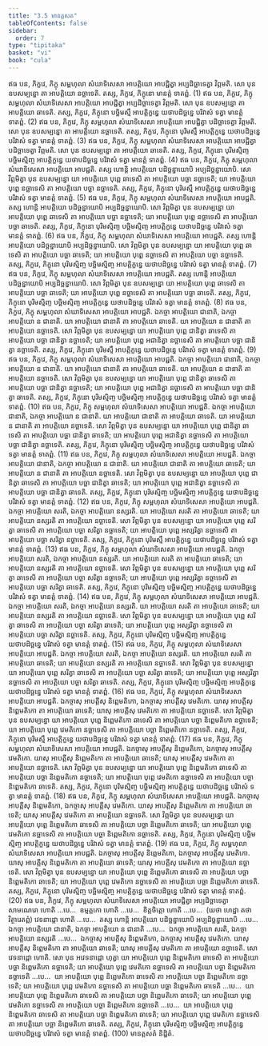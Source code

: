```yaml
---
title: "3.5 មានត្តសត"
tableOfContents: false
sidebar:
  order: 7
type: "tipitaka"
basket: "vi"
book: "cula"
---
```



<DynamicBreadcrumb />

<Division number="166" book="cula">

<Paragraph number="697" book="cula">
ឥធ បន, ភិក្ខវេ, ភិក្ខុ សម្ពហុលា សំឃាទិសេសា អាបត្តិយោ អាបជ្ជិត្វា អប្បដិច្ឆាទេត្វា វិព្ភមតិ. សោ បុន ឧបសម្បន្នោ តា អាបត្តិយោ នច្ឆាទេតិ. តស្ស, ភិក្ខវេ, ភិក្ខុនោ មានត្តំ ទាតព្ពំ. (1)
</Paragraph>

<Paragraph number="698" book="cula">
ឥធ បន, ភិក្ខវេ, ភិក្ខុ សម្ពហុលា សំឃាទិសេសា អាបត្តិយោ អាបជ្ជិត្វា អប្បដិច្ឆាទេត្វា វិព្ភមតិ. សោ បុន ឧបសម្បន្នោ តា អាបត្តិយោ ឆាទេតិ. តស្ស, ភិក្ខវេ, ភិក្ខុនោ បច្ឆិមស្មឹ អាបត្តិក្ខន្ធេ យថាបដិច្ឆន្នេ បរិវាសំ ទត្វា មានត្តំ ទាតព្ពំ. (2)
</Paragraph>

<Paragraph number="699" book="cula">
ឥធ បន, ភិក្ខវេ, ភិក្ខុ សម្ពហុលា សំឃាទិសេសា អាបត្តិយោ អាបជ្ជិត្វា បដិច្ឆាទេត្វា វិព្ភមតិ. សោ បុន ឧបសម្បន្នោ តា អាបត្តិយោ នច្ឆាទេតិ. តស្ស, ភិក្ខវេ, ភិក្ខុនោ បុរិមស្មឹ អាបត្តិក្ខន្ធេ យថាបដិច្ឆន្នេ បរិវាសំ ទត្វា មានត្តំ ទាតព្ពំ. (3)
</Paragraph>

<Paragraph number="700" book="cula">
ឥធ បន, ភិក្ខវេ, ភិក្ខុ សម្ពហុលា សំឃាទិសេសា អាបត្តិយោ អាបជ្ជិត្វា បដិច្ឆាទេត្វា វិព្ភមតិ. សោ បុន ឧបសម្បន្នោ តា អាបត្តិយោ ឆាទេតិ. តស្ស, ភិក្ខវេ, ភិក្ខុនោ បុរិមស្មិញ្ច បច្ឆិមស្មិញ្ច អាបត្តិក្ខន្ធេ យថាបដិច្ឆន្នេ បរិវាសំ ទត្វា មានត្តំ ទាតព្ពំ. (4)
</Paragraph>

</Division>
<Division number="167" book="cula">

<Paragraph number="701" book="cula">
ឥធ បន, ភិក្ខវេ, ភិក្ខុ សម្ពហុលា សំឃាទិសេសា អាបត្តិយោ អាបជ្ជតិ. តស្ស ហោន្តិ អាបត្តិយោ បដិច្ឆន្នាយោបិ អប្បដិច្ឆន្នាយោបិ. សោ វិព្ភមិត្វា បុន ឧបសម្បន្នោ យា អាបត្តិយោ បុព្ពេ ឆាទេសិ តា អាបត្តិយោ បច្ឆា នច្ឆាទេតិ; យា អាបត្តិយោ បុព្ពេ នច្ឆាទេសិ តា អាបត្តិយោ បច្ឆា នច្ឆាទេតិ. តស្ស, ភិក្ខវេ, ភិក្ខុនោ បុរិមស្មឹ អាបត្តិក្ខន្ធេ យថាបដិច្ឆន្នេ បរិវាសំ ទត្វា មានត្តំ ទាតព្ពំ. (5)
</Paragraph>

<Paragraph number="702" book="cula">
ឥធ បន, ភិក្ខវេ, ភិក្ខុ សម្ពហុលា សំឃាទិសេសា អាបត្តិយោ អាបជ្ជតិ. តស្ស ហោន្តិ អាបត្តិយោ បដិច្ឆន្នាយោបិ អប្បដិច្ឆន្នាយោបិ. សោ វិព្ភមិត្វា បុន ឧបសម្បន្នោ យា អាបត្តិយោ បុព្ពេ ឆាទេសិ តា អាបត្តិយោ បច្ឆា នច្ឆាទេតិ; យា អាបត្តិយោ បុព្ពេ នច្ឆាទេសិ តា អាបត្តិយោ បច្ឆា ឆាទេតិ. តស្ស, ភិក្ខវេ, ភិក្ខុនោ បុរិមស្មិញ្ច បច្ឆិមស្មិញ្ច អាបត្តិក្ខន្ធេ យថាបដិច្ឆន្នេ បរិវាសំ ទត្វា មានត្តំ ទាតព្ពំ. (6)
</Paragraph>

<Paragraph number="703" book="cula">
ឥធ បន, ភិក្ខវេ, ភិក្ខុ សម្ពហុលា សំឃាទិសេសា អាបត្តិយោ អាបជ្ជតិ. តស្ស ហោន្តិ អាបត្តិយោ បដិច្ឆន្នាយោបិ អប្បដិច្ឆន្នាយោបិ. សោ វិព្ភមិត្វា បុន ឧបសម្បន្នោ យា អាបត្តិយោ បុព្ពេ ឆាទេសិ តា អាបត្តិយោ បច្ឆា ឆាទេតិ; យា អាបត្តិយោ បុព្ពេ នច្ឆាទេសិ តា អាបត្តិយោ បច្ឆា នច្ឆាទេតិ. តស្ស, ភិក្ខវេ, ភិក្ខុនោ បុរិមស្មិញ្ច បច្ឆិមស្មិញ្ច អាបត្តិក្ខន្ធេ យថាបដិច្ឆន្នេ បរិវាសំ ទត្វា មានត្តំ ទាតព្ពំ. (7)
</Paragraph>

<Paragraph number="704" book="cula">
ឥធ បន, ភិក្ខវេ, ភិក្ខុ សម្ពហុលា សំឃាទិសេសា អាបត្តិយោ អាបជ្ជតិ. តស្ស ហោន្តិ អាបត្តិយោ បដិច្ឆន្នាយោបិ អប្បដិច្ឆន្នាយោបិ. សោ វិព្ភមិត្វា បុន ឧបសម្បន្នោ យា អាបត្តិយោ បុព្ពេ ឆាទេសិ តា អាបត្តិយោ បច្ឆា ឆាទេតិ; យា អាបត្តិយោ បុព្ពេ នច្ឆាទេសិ តា អាបត្តិយោ បច្ឆា ឆាទេតិ. តស្ស, ភិក្ខវេ, ភិក្ខុនោ បុរិមស្មិញ្ច បច្ឆិមស្មិញ្ច អាបត្តិក្ខន្ធេ យថាបដិច្ឆន្នេ បរិវាសំ ទត្វា មានត្តំ ទាតព្ពំ. (8)
</Paragraph>

</Division>
<Division number="168" book="cula">

<Paragraph number="705" book="cula">
ឥធ បន, ភិក្ខវេ, ភិក្ខុ សម្ពហុលា សំឃាទិសេសា អាបត្តិយោ អាបជ្ជតិ. ឯកច្ចា អាបត្តិយោ ជានាតិ, ឯកច្ចា អាបត្តិយោ ន ជានាតិ. យា អាបត្តិយោ ជានាតិ តា អាបត្តិយោ ឆាទេតិ. យា អាបត្តិយោ ន ជានាតិ តា អាបត្តិយោ នច្ឆាទេតិ. សោ វិព្ភមិត្វា បុន ឧបសម្បន្នោ យា អាបត្តិយោ បុព្ពេ ជានិត្វា ឆាទេសិ តា អាបត្តិយោ បច្ឆា ជានិត្វា នច្ឆាទេតិ; យា អាបត្តិយោ បុព្ពេ អជានិត្វា នច្ឆាទេសិ តា អាបត្តិយោ បច្ឆា ជានិត្វា នច្ឆាទេតិ. តស្ស, ភិក្ខវេ, ភិក្ខុនោ បុរិមស្មឹ អាបត្តិក្ខន្ធេ យថាបដិច្ឆន្នេ បរិវាសំ ទត្វា មានត្តំ ទាតព្ពំ. (9)
</Paragraph>

<Paragraph number="706" book="cula">
ឥធ បន, ភិក្ខវេ, ភិក្ខុ សម្ពហុលា សំឃាទិសេសា អាបត្តិយោ អាបជ្ជតិ. ឯកច្ចា អាបត្តិយោ ជានាតិ, ឯកច្ចា អាបត្តិយោ ន ជានាតិ. យា អាបត្តិយោ ជានាតិ តា អាបត្តិយោ ឆាទេតិ. យា អាបត្តិយោ ន ជានាតិ តា អាបត្តិយោ នច្ឆាទេតិ. សោ វិព្ភមិត្វា បុន ឧបសម្បន្នោ យា អាបត្តិយោ បុព្ពេ ជានិត្វា ឆាទេសិ តា អាបត្តិយោ បច្ឆា ជានិត្វា នច្ឆាទេតិ; យា អាបត្តិយោ បុព្ពេ អជានិត្វា នច្ឆាទេសិ តា អាបត្តិយោ បច្ឆា ជានិត្វា ឆាទេតិ. តស្ស, ភិក្ខវេ, ភិក្ខុនោ បុរិមស្មិញ្ច បច្ឆិមស្មិញ្ច អាបត្តិក្ខន្ធេ យថាបដិច្ឆន្នេ បរិវាសំ ទត្វា មានត្តំ ទាតព្ពំ. (10)
</Paragraph>

<Paragraph number="707" book="cula">
ឥធ បន, ភិក្ខវេ, ភិក្ខុ សម្ពហុលា សំឃាទិសេសា អាបត្តិយោ អាបជ្ជតិ. ឯកច្ចា អាបត្តិយោ ជានាតិ, ឯកច្ចា អាបត្តិយោ ន ជានាតិ. យា អាបត្តិយោ ជានាតិ តា អាបត្តិយោ ឆាទេតិ. យា អាបត្តិយោ ន ជានាតិ តា អាបត្តិយោ នច្ឆាទេតិ. សោ វិព្ភមិត្វា បុន ឧបសម្បន្នោ យា អាបត្តិយោ បុព្ពេ ជានិត្វា ឆាទេសិ តា អាបត្តិយោ បច្ឆា ជានិត្វា ឆាទេតិ; យា អាបត្តិយោ បុព្ពេ អជានិត្វា នច្ឆាទេសិ តា អាបត្តិយោ បច្ឆា ជានិត្វា នច្ឆាទេតិ. តស្ស, ភិក្ខវេ, ភិក្ខុនោ បុរិមស្មិញ្ច បច្ឆិមស្មិញ្ច អាបត្តិក្ខន្ធេ យថាបដិច្ឆន្នេ បរិវាសំ ទត្វា មានត្តំ ទាតព្ពំ. (11)
</Paragraph>

<Paragraph number="708" book="cula">
ឥធ បន, ភិក្ខវេ, ភិក្ខុ សម្ពហុលា សំឃាទិសេសា អាបត្តិយោ អាបជ្ជតិ. ឯកច្ចា អាបត្តិយោ ជានាតិ, ឯកច្ចា អាបត្តិយោ ន ជានាតិ. យា អាបត្តិយោ ជានាតិ តា អាបត្តិយោ ឆាទេតិ; យា អាបត្តិយោ ន ជានាតិ តា អាបត្តិយោ នច្ឆាទេតិ. សោ វិព្ភមិត្វា បុន ឧបសម្បន្នោ យា អាបត្តិយោ បុព្ពេ ជានិត្វា ឆាទេសិ តា អាបត្តិយោ បច្ឆា ជានិត្វា ឆាទេតិ; យា អាបត្តិយោ បុព្ពេ អជានិត្វា នច្ឆាទេសិ តា អាបត្តិយោ បច្ឆា ជានិត្វា ឆាទេតិ. តស្ស, ភិក្ខវេ, ភិក្ខុនោ បុរិមស្មិញ្ច បច្ឆិមស្មិញ្ច អាបត្តិក្ខន្ធេ យថាបដិច្ឆន្នេ បរិវាសំ ទត្វា មានត្តំ ទាតព្ពំ. (12)
</Paragraph>

</Division>
<Division number="169" book="cula">

<Paragraph number="709" book="cula">
ឥធ បន, ភិក្ខវេ, ភិក្ខុ សម្ពហុលា សំឃាទិសេសា អាបត្តិយោ អាបជ្ជតិ. ឯកច្ចា អាបត្តិយោ សរតិ, ឯកច្ចា អាបត្តិយោ នស្សរតិ. យា អាបត្តិយោ សរតិ តា អាបត្តិយោ ឆាទេតិ; យា អាបត្តិយោ នស្សរតិ តា អាបត្តិយោ នច្ឆាទេតិ. សោ វិព្ភមិត្វា បុន ឧបសម្បន្នោ យា អាបត្តិយោ បុព្ពេ សរិត្វា ឆាទេសិ តា អាបត្តិយោ បច្ឆា សរិត្វា នច្ឆាទេតិ; យា អាបត្តិយោ បុព្ពេ អស្សរិត្វា នច្ឆាទេសិ តា អាបត្តិយោ បច្ឆា សរិត្វា នច្ឆាទេតិ. តស្ស, ភិក្ខវេ, ភិក្ខុនោ បុរិមស្មឹ អាបត្តិក្ខន្ធេ យថាបដិច្ឆន្នេ បរិវាសំ ទត្វា មានត្តំ ទាតព្ពំ. (13)
</Paragraph>

<Paragraph number="710" book="cula">
ឥធ បន, ភិក្ខវេ, ភិក្ខុ សម្ពហុលា សំឃាទិសេសា អាបត្តិយោ អាបជ្ជតិ. ឯកច្ចា អាបត្តិយោ សរតិ, ឯកច្ចា អាបត្តិយោ នស្សរតិ. យា អាបត្តិយោ សរតិ តា អាបត្តិយោ ឆាទេតិ; យា អាបត្តិយោ នស្សរតិ តា អាបត្តិយោ នច្ឆាទេតិ. សោ វិព្ភមិត្វា បុន ឧបសម្បន្នោ យា អាបត្តិយោ បុព្ពេ សរិត្វា ឆាទេសិ តា អាបត្តិយោ បច្ឆា សរិត្វា នច្ឆាទេតិ; យា អាបត្តិយោ បុព្ពេ អស្សរិត្វា នច្ឆាទេសិ តា អាបត្តិយោ បច្ឆា សរិត្វា ឆាទេតិ. តស្ស, ភិក្ខវេ, ភិក្ខុនោ បុរិមស្មិញ្ច បច្ឆិមស្មិញ្ច អាបត្តិក្ខន្ធេ យថាបដិច្ឆន្នេ បរិវាសំ ទត្វា មានត្តំ ទាតព្ពំ. (14)
</Paragraph>

<Paragraph number="711" book="cula">
ឥធ បន, ភិក្ខវេ, ភិក្ខុ សម្ពហុលា សំឃាទិសេសា អាបត្តិយោ អាបជ្ជតិ. ឯកច្ចា អាបត្តិយោ សរតិ, ឯកច្ចា អាបត្តិយោ នស្សរតិ. យា អាបត្តិយោ សរតិ តា អាបត្តិយោ ឆាទេតិ; យា អាបត្តិយោ នស្សរតិ តា អាបត្តិយោ នច្ឆាទេតិ. សោ វិព្ភមិត្វា បុន ឧបសម្បន្នោ យា អាបត្តិយោ បុព្ពេ សរិត្វា ឆាទេសិ តា អាបត្តិយោ បច្ឆា សរិត្វា ឆាទេតិ; យា អាបត្តិយោ បុព្ពេ អស្សរិត្វា នច្ឆាទេសិ តា អាបត្តិយោ បច្ឆា សរិត្វា នច្ឆាទេតិ. តស្ស, ភិក្ខវេ, ភិក្ខុនោ បុរិមស្មិញ្ច បច្ឆិមស្មិញ្ច អាបត្តិក្ខន្ធេ យថាបដិច្ឆន្នេ បរិវាសំ ទត្វា មានត្តំ ទាតព្ពំ. (15)
</Paragraph>

<Paragraph number="712" book="cula">
ឥធ បន, ភិក្ខវេ, ភិក្ខុ សម្ពហុលា សំឃាទិសេសា អាបត្តិយោ អាបជ្ជតិ. ឯកច្ចា អាបត្តិយោ សរតិ, ឯកច្ចា អាបត្តិយោ នស្សរតិ. យា អាបត្តិយោ សរតិ តា អាបត្តិយោ ឆាទេតិ; យា អាបត្តិយោ នស្សរតិ តា អាបត្តិយោ នច្ឆាទេតិ. សោ វិព្ភមិត្វា បុន ឧបសម្បន្នោ យា អាបត្តិយោ បុព្ពេ សរិត្វា ឆាទេសិ តា អាបត្តិយោ បច្ឆា សរិត្វា ឆាទេតិ; យា អាបត្តិយោ បុព្ពេ អស្សរិត្វា នច្ឆាទេសិ តា អាបត្តិយោ បច្ឆា សរិត្វា ឆាទេតិ. តស្ស, ភិក្ខវេ, ភិក្ខុនោ បុរិមស្មិញ្ច បច្ឆិមស្មិញ្ច អាបត្តិក្ខន្ធេ យថាបដិច្ឆន្នេ បរិវាសំ ទត្វា មានត្តំ ទាតព្ពំ. (16)
</Paragraph>

</Division>
<Division number="170" book="cula">

<Paragraph number="713" book="cula">
ឥធ បន, ភិក្ខវេ, ភិក្ខុ សម្ពហុលា សំឃាទិសេសា អាបត្តិយោ អាបជ្ជតិ. ឯកច្ចាសុ អាបត្តីសុ និព្ពេមតិកោ, ឯកច្ចាសុ អាបត្តីសុ វេមតិកោ. យាសុ អាបត្តីសុ និព្ពេមតិកោ តា អាបត្តិយោ ឆាទេតិ; យាសុ អាបត្តីសុ វេមតិកោ តា អាបត្តិយោ នច្ឆាទេតិ. សោ វិព្ភមិត្វា បុន ឧបសម្បន្នោ យា អាបត្តិយោ បុព្ពេ និព្ពេមតិកោ ឆាទេសិ តា អាបត្តិយោ បច្ឆា និព្ពេមតិកោ នច្ឆាទេតិ; យា អាបត្តិយោ បុព្ពេ វេមតិកោ នច្ឆាទេសិ តា អាបត្តិយោ បច្ឆា និព្ពេមតិកោ នច្ឆាទេតិ. តស្ស, ភិក្ខវេ, ភិក្ខុនោ បុរិមស្មឹ អាបត្តិក្ខន្ធេ យថាបដិច្ឆន្នេ បរិវាសំ ទត្វា មានត្តំ ទាតព្ពំ. (17)
</Paragraph>

<Paragraph number="714" book="cula">
ឥធ បន, ភិក្ខវេ, ភិក្ខុ សម្ពហុលា សំឃាទិសេសា អាបត្តិយោ អាបជ្ជតិ. ឯកច្ចាសុ អាបត្តីសុ និព្ពេមតិកោ, ឯកច្ចាសុ អាបត្តីសុ វេមតិកោ. យាសុ អាបត្តីសុ និព្ពេមតិកោ តា អាបត្តិយោ ឆាទេតិ; យាសុ អាបត្តីសុ វេមតិកោ តា អាបត្តិយោ នច្ឆាទេតិ. សោ វិព្ភមិត្វា បុន ឧបសម្បន្នោ យា អាបត្តិយោ បុព្ពេ និព្ពេមតិកោ ឆាទេសិ តា អាបត្តិយោ បច្ឆា និព្ពេមតិកោ នច្ឆាទេតិ; យា អាបត្តិយោ បុព្ពេ វេមតិកោ នច្ឆាទេសិ តា អាបត្តិយោ បច្ឆា និព្ពេមតិកោ ឆាទេតិ. តស្ស, ភិក្ខវេ, ភិក្ខុនោ បុរិមស្មិញ្ច បច្ឆិមស្មិញ្ច អាបត្តិក្ខន្ធេ យថាបដិច្ឆន្នេ បរិវាសំ ទត្វា មានត្តំ ទាតព្ពំ. (18)
</Paragraph>

<Paragraph number="715" book="cula">
ឥធ បន, ភិក្ខវេ, ភិក្ខុ សម្ពហុលា សំឃាទិសេសា អាបត្តិយោ អាបជ្ជតិ. ឯកច្ចាសុ អាបត្តីសុ និព្ពេមតិកោ, ឯកច្ចាសុ អាបត្តីសុ វេមតិកោ. យាសុ អាបត្តីសុ និព្ពេមតិកោ តា អាបត្តិយោ ឆាទេតិ; យាសុ អាបត្តីសុ វេមតិកោ តា អាបត្តិយោ នច្ឆាទេតិ. សោ វិព្ភមិត្វា បុន ឧបសម្បន្នោ យា អាបត្តិយោ បុព្ពេ និព្ពេមតិកោ ឆាទេសិ តា អាបត្តិយោ បច្ឆា និព្ពេមតិកោ ឆាទេតិ; យា អាបត្តិយោ បុព្ពេ វេមតិកោ នច្ឆាទេសិ តា អាបត្តិយោ បច្ឆា និព្ពេមតិកោ នច្ឆាទេតិ. តស្ស, ភិក្ខវេ, ភិក្ខុនោ បុរិមស្មិញ្ច បច្ឆិមស្មិញ្ច អាបត្តិក្ខន្ធេ យថាបដិច្ឆន្នេ បរិវាសំ ទត្វា មានត្តំ ទាតព្ពំ. (19)
</Paragraph>

<Paragraph number="716" book="cula">
ឥធ បន, ភិក្ខវេ, ភិក្ខុ សម្ពហុលា សំឃាទិសេសា អាបត្តិយោ អាបជ្ជតិ. ឯកច្ចាសុ អាបត្តីសុ និព្ពេមតិកោ, ឯកច្ចាសុ អាបត្តីសុ វេមតិកោ. យាសុ អាបត្តីសុ និព្ពេមតិកោ តា អាបត្តិយោ ឆាទេតិ; យាសុ អាបត្តីសុ វេមតិកោ តា អាបត្តិយោ នច្ឆាទេតិ. សោ វិព្ភមិត្វា បុន ឧបសម្បន្នោ យា អាបត្តិយោ បុព្ពេ និព្ពេមតិកោ ឆាទេសិ តា អាបត្តិយោ បច្ឆា និព្ពេមតិកោ ឆាទេតិ; យា អាបត្តិយោ បុព្ពេ វេមតិកោ នច្ឆាទេសិ តា អាបត្តិយោ បច្ឆា និព្ពេមតិកោ ឆាទេតិ. តស្ស, ភិក្ខវេ, ភិក្ខុនោ បុរិមស្មិញ្ច បច្ឆិមស្មិញ្ច អាបត្តិក្ខន្ធេ យថាបដិច្ឆន្នេ បរិវាសំ ទត្វា មានត្តំ ទាតព្ពំ. (20)
</Paragraph>

</Division>
<Division number="171" book="cula">

<Paragraph number="717" book="cula">
ឥធ បន, ភិក្ខវេ, ភិក្ខុ សម្ពហុលា សំឃាទិសេសា អាបត្តិយោ អាបជ្ជិត្វា អប្បដិច្ឆាទេត្វា សាមណេរោ ហោតិ …បេ…  ឧម្មត្តកោ ហោតិ …បេ…  ខិត្តចិត្តោ ហោតិ …បេ…  (យថា ហេដ្ឋា តថា វិត្ថារេតព្ពំ) វេទនាដ្ដោ ហោតិ …បេ…  តស្ស ហោន្តិ អាបត្តិយោ បដិច្ឆន្នាយោបិ អប្បដិច្ឆន្នាយោបិ …បេ…  ឯកច្ចា អាបត្តិយោ ជានាតិ, ឯកច្ចា អាបត្តិយោ ន ជានាតិ …បេ…  ឯកច្ចា អាបត្តិយោ សរតិ, ឯកច្ចា អាបត្តិយោ នស្សរតិ …បេ…  ឯកច្ចាសុ អាបត្តីសុ និព្ពេមតិកោ, ឯកច្ចាសុ អាបត្តីសុ វេមតិកោ. យាសុ អាបត្តីសុ និព្ពេមតិកោ តា អាបត្តិយោ ឆាទេតិ; យាសុ អាបត្តីសុ វេមតិកោ តា អាបត្តិយោ នច្ឆាទេតិ. សោ វេទនាដ្ដោ ហោតិ. សោ បុន អវេទនាដ្ដោ ហុត្វា យា អាបត្តិយោ បុព្ពេ និព្ពេមតិកោ ឆាទេសិ តា អាបត្តិយោ បច្ឆា និព្ពេមតិកោ នច្ឆាទេតិ; យា អាបត្តិយោ បុព្ពេ វេមតិកោ នច្ឆាទេសិ តា អាបត្តិយោ បច្ឆា និព្ពេមតិកោ នច្ឆាទេតិ …បេ…  យា អាបត្តិយោ បុព្ពេ និព្ពេមតិកោ ឆាទេសិ តា អាបត្តិយោ បច្ឆា និព្ពេមតិកោ នច្ឆាទេតិ; យា អាបត្តិយោ បុព្ពេ វេមតិកោ នច្ឆាទេសិ តា អាបត្តិយោ បច្ឆា និព្ពេមតិកោ ឆាទេតិ …បេ…  យា អាបត្តិយោ បុព្ពេ និព្ពេមតិកោ ឆាទេសិ តា អាបត្តិយោ បច្ឆា និព្ពេមតិកោ ឆាទេតិ; យា អាបត្តិយោ បុព្ពេ វេមតិកោ នច្ឆាទេសិ តា អាបត្តិយោ បច្ឆា និព្ពេមតិកោ នច្ឆាទេតិ …បេ…  យា អាបត្តិយោ បុព្ពេ និព្ពេមតិកោ ឆាទេសិ តា អាបត្តិយោ បច្ឆា និព្ពេមតិកោ ឆាទេតិ; យា អាបត្តិយោ បុព្ពេ វេមតិកោ នច្ឆាទេសិ តា អាបត្តិយោ បច្ឆា និព្ពេមតិកោ ឆាទេតិ. តស្ស, ភិក្ខវេ, ភិក្ខុនោ បុរិមស្មិញ្ច បច្ឆិមស្មិញ្ច អាបត្តិក្ខន្ធេ យថាបដិច្ឆន្នេ បរិវាសំ ទត្វា មានត្តំ ទាតព្ពំ. (100)

</Paragraph>
</Division>

<Paragraph number="718" type="center" book="cula">
មានត្តសតំ និដ្ឋិតំ.
</Paragraph>
